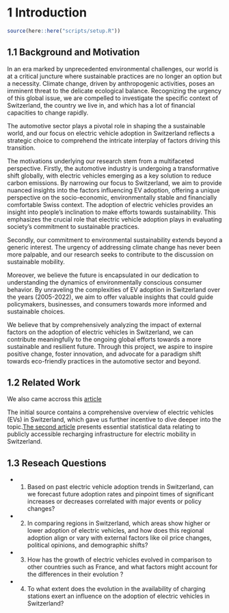 # 1 Introduction

```r
source(here::here("scripts/setup.R"))
```

## 1.1 Background and Motivation

In an era marked by unprecedented environmental challenges, our world is
at a critical juncture where sustainable practices are no longer an
option but a necessity. Climate change, driven by anthropogenic
activities, poses an imminent threat to the delicate ecological balance.
Recognizing the urgency of this global issue, we are compelled to
investigate the specific context of Switzerland, the country we live in,
and which has a lot of financial capacities to change rapidly.

The automotive sector plays a pivotal role in shaping the a sustainable
world, and our focus on electric vehicle adoption in Switzerland
reflects a strategic choice to comprehend the intricate interplay of
factors driving this transition.

The motivations underlying our research stem from a multifaceted
perspective. Firstly, the automotive industry is undergoing a
transformative shift globally, with electric vehicles emerging as a key
solution to reduce carbon emissions. By narrowing our focus to
Switzerland, we aim to provide nuanced insights into the factors
influencing EV adoption, offering a unique perspective on the
socio-economic, environmentally stable and financially comfortable Swiss
context. The adoption of electric vehicles provides an insight into
people's inclination to make efforts towards sustainability. This
emphasizes the crucial role that electric vehicle adoption plays in
evaluating society's commitment to sustainable practices.

Secondly, our commitment to environmental sustainability extends beyond
a generic interest. The urgency of addressing climate change has never
been more palpable, and our research seeks to contribute to the
discussion on sustainable mobility.

Moreover, we believe the future is encapsulated in our dedication to
understanding the dynamics of environmentally conscious consumer
behavior. By unraveling the complexities of EV adoption in Switzerland
over the years (2005-2022), we aim to offer valuable insights that could
guide policymakers, businesses, and consumers towards more informed and
sustainable choices.

We believe that by comprehensively analyzing the impact of external
factors on the adoption of electric vehicles in Switzerland, we can
contribute meaningfully to the ongoing global efforts towards a more
sustainable and resilient future. Through this project, we aspire to
inspire positive change, foster innovation, and advocate for a paradigm
shift towards eco-friendly practices in the automotive sector and
beyond.

## 1.2 Related Work

We also came accross this
[article](https://www.hivepower.tech/blog/electric-vehicles-evs-in-switzerland-what-you-should-know)

The initial source contains a comprehensive overview of electric
vehicles (EVs) in Switzerland, which gave us further incentive to dive
deeper into the topic.[The second
article](https://www.uvek-gis.admin.ch/BFE/storymaps/MO_Kennzahlen_Fahrzeuge/Ladeinfrastruktur_Elektromobilitaet/?lang=fr)
presents essential statistical data relating to publicly accessible
recharging infrastructure for electric mobility in Switzerland.

## 1.3 Reseach Questions

-   

    1.  Based on past electric vehicle adoption trends in Switzerland,
        can we forecast future adoption rates and pinpoint times of
        significant increases or decreases correlated with major events
        or policy changes?

-   

    2.  In comparing regions in Switzerland, which areas show higher or
        lower adoption of electric vehicles, and how does this regional
        adoption align or vary with external factors like oil price
        changes, political opinions, and demographic shifts?

-   

    3.  How has the growth of electric vehicles evolved in comparison to
        other countries such as France, and what factors might account
        for the differences in their evolution ?

-   

    4.  To what extent does the evolution in the availability of
        charging stations exert an influence on the adoption of electric
        vehicles in Switzerland?
